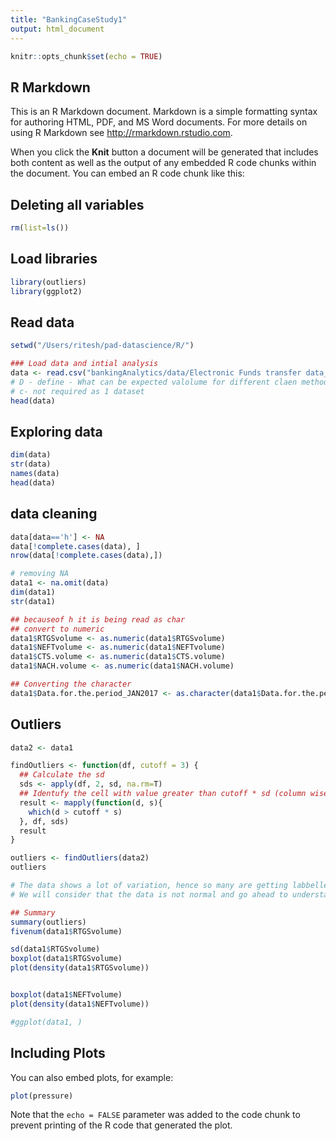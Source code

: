 ```yaml
---
title: "BankingCaseStudy1"
output: html_document
---
```


```r
knitr::opts_chunk$set(echo = TRUE)
```

## R Markdown

This is an R Markdown document. Markdown is a simple formatting syntax for authoring HTML, PDF, and MS Word documents. For more details on using R Markdown see <http://rmarkdown.rstudio.com>.

When you click the **Knit** button a document will be generated that includes both content as well as the output of any embedded R code chunks within the document. You can embed an R code chunk like this:

## Deleting all variables
```r
rm(list=ls())
```
## Load libraries
```r
library(outliers)
library(ggplot2)
```
## Read data
```r
setwd("/Users/ritesh/pad-datascience/R/")

### Load data and intial analysis
data <- read.csv("bankingAnalytics/data/Electronic Funds transfer data_volume.csv", stringsAsFactors = F)
# D - define - What can be expected valolume for different claen methods available from the electronic payment Systems
# c- not required as 1 dataset
head(data)
```
## Exploring data
```r
dim(data)
str(data)
names(data)
head(data)
```
## data cleaning
```r
data[data=='h'] <- NA
data[!complete.cases(data), ]
nrow(data[!complete.cases(data),])

# removing NA
data1 <- na.omit(data)
dim(data1)
str(data1)

## becauseof h it is being read as char
## convert to numeric
data1$RTGSvolume <- as.numeric(data1$RTGSvolume)
data1$NEFTvolume <- as.numeric(data1$NEFTvolume)
data1$CTS.volume <- as.numeric(data1$CTS.volume)
data1$NACH.volume <- as.numeric(data1$NACH.volume)

## Converting the character
data1$Data.for.the.period_JAN2017 <- as.character(data1$Data.for.the.period_JAN2017)

```
## Outliers
```r
data2 <- data1

findOutliers <- function(df, cutoff = 3) {
  ## Calculate the sd
  sds <- apply(df, 2, sd, na.rm=T)
  ## Identufy the cell with value greater than cutoff * sd (column wise)
  result <- mapply(function(d, s){
    which(d > cutoff * s)
  }, df, sds)
  result
}

outliers <- findOutliers(data2)
outliers

# The data shows a lot of variation, hence so many are getting labbelled as outliers as per normal distribution
# We will consider that the data is not normal and go ahead to understand descroptive statistics

## Summary
summary(outliers)
fivenum(data1$RTGSvolume)

sd(data1$RTGSvolume)
boxplot(data1$RTGSvolume)
plot(density(data1$RTGSvolume))


boxplot(data1$NEFTvolume)
plot(density(data1$NEFTvolume))

#ggplot(data1, )

```


## Including Plots

You can also embed plots, for example:

```r
plot(pressure) 
```

Note that the `echo = FALSE` parameter was added to the code chunk to prevent printing of the R code that generated the plot.
